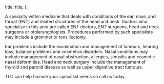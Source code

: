 

  title: title,
};


A specialty within medicine that deals with conditions of the ear, nose, and throat (ENT) and related structures of the head and neck. Doctors who specialize in this area are called ENT doctors, ENT surgeons, head and neck surgeons or otolaryngologists. Procedures performed by such specialists may include a grommet or tonsillectomy.

Ear problems include the examination and management of tumours, hearing loss, balance problems and cosmetics disorders. Nasal conditions may include management of nasal obstruction, allergies, sinusitis and cosmetic nasal deformities. Head and neck surgery include the management of thyroid and parotid disease as well as upper digestive tract tumours.

TLC can help finance your specialist needs so call us today.
